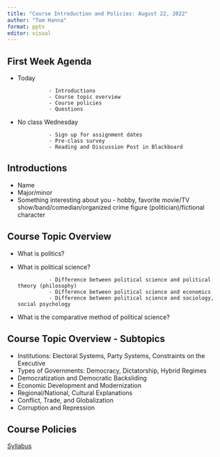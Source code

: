 ```yaml
---
title: "Course Introduction and Policies: August 22, 2022"
author: "Tom Hanna"
format: pptx
editor: visual
---
```


## First Week Agenda

-   Today

                  - Introductions
                  - Course topic overview
                  - Course policies
                  - Questions

-   No class Wednesday

                  - Sign up for assignment dates
                  - Pre-class survey
                  - Reading and Discussion Post in Blackboard

## Introductions

-   Name
-   Major/minor
-   Something interesting about you - hobby, favorite movie/TV show/band/comedian/organized crime figure (politician)/fictional character

## Course Topic Overview

-   What is politics?

-   What is political science?

                  - Difference between political science and political theory (philosophy)
                  - Difference between political science and economics
                  - Difference between political science and sociology, social psychology

-   What is the comparative method of political science?

## Course Topic Overview - Subtopics

-   Institutions: Electoral Systems, Party Systems, Constraints on the Executive
-   Types of Governments: Democracy, Dictatorship, Hybrid Regimes
-   Democratization and Democratic Backsliding
-   Economic Development and Modernization
-   Regional/National, Cultural Explanations
-   Conflict, Trade, and Globalization
-   Corruption and Repression

## Course Policies

[Syllabus](https://tom-hanna.org/teaching/pols3316-syllabus/)
